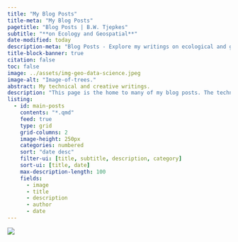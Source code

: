```yaml
---
title: "My Blog Posts"
title-meta: "My Blog Posts"
pagetitle: "Blog Posts | B.W. Tjepkes"
subtitle: "**on Ecology and Geospatial**"
date-modified: today
description-meta: "Blog Posts - Explore my writings on ecological and geospatial data science."
title-block-banner: true
citation: false
toc: false
image: ../assets/img-geo-data-science.jpeg
image-alt: "Image-of-trees."
abstract: My technical and creative writings.
description: "This page is the home to many of my blog posts. The technical aspects generally cover some of my adventures whilst learning to become a multi-lingual user in R, Python, SQL, and beyond. Some creative works about nature conservation, ecology, and other topics are also included here."
listing:
  - id: main-posts
    contents: "*.qmd"
    feed: true
    type: grid
    grid-columns: 2
    image-height: 250px
    categories: numbered
    sort: "date desc"
    filter-ui: [title, subtitle, description, category]
    sort-ui: [title, date]
    max-description-length: 100
    fields: 
      - image
      - title
      - description
      - author
      - date
---
```


![](../assets/img-geo-data-science.jpeg){.cover-image}

::: {#main-posts}
:::

